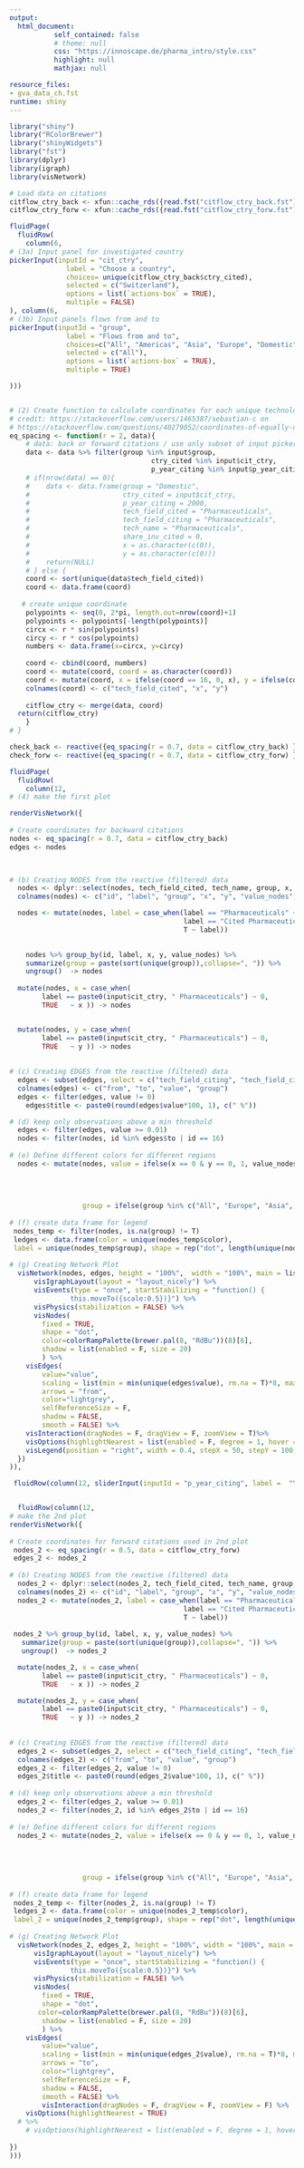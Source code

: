 ```yaml
---
output:
  html_document:
           self_contained: false
           # theme: null
           css: "https://innoscape.de/pharma_intro/style.css"
           highlight: null
           mathjax: null

resource_files:
- gva_data_ch.fst
runtime: shiny
---
```


```r
library("shiny")
library("RColorBrewer")
library("shinyWidgets")
library("fst")
library(dplyr)
library(igraph)
library(visNetwork)
```

```r
# Load data on citations
citflow_ctry_back <- xfun::cache_rds({read.fst("citflow_ctry_back.fst")})
citflow_ctry_forw <- xfun::cache_rds({read.fst("citflow_ctry_forw.fst")})
```



```r

fluidPage(
  fluidRow(
    column(6,  
# (3a) Input panel for investigated country
pickerInput(inputId = "cit_ctry",
              label = "Choose a country", 
              choices= unique(citflow_ctry_back$ctry_cited),
              selected = c("Switzerland"),
              options = list(`actions-box` = TRUE),
              multiple = FALSE)
), column(6,
# (3b) Input panels flows from and to
pickerInput(inputId = "group",
              label = "Flows from and to", 
              choices=c("All", "Americas", "Asia", "Europe", "Domestic"),
              selected = c("All"),
              options = list(`actions-box` = TRUE),
              multiple = TRUE)

)))


# (2) Create function to calculate coordinates for each unique technology that is cited in a c
# credit: https://stackoverflow.com/users/1465387/sebastian-c on
# https://stackoverflow.com/questions/40279052/coordinates-of-equally-distanced-n-points-on-a-circle-in-r
eq_spacing <- function(r = 2, data){
    # data: back or forward citations / use only subset of input picker to better distribute the technologies
    data <- data %>% filter(group %in% input$group, 
                                   ctry_cited %in% input$cit_ctry,
                                   p_year_citing %in% input$p_year_citing)
    # if(nrow(data) == 0){
    #    data <- data.frame(group = "Domestic", 
    #                       ctry_cited = input$cit_ctry,
    #                       p_year_citing = 2000, 
    #                       tech_field_cited = "Pharmaceuticals",
    #                       tech_field_citing = "Pharmaceuticals",
    #                       tech_name = "Pharmaceuticals",
    #                       share_inv_cited = 0,
    #                       x = as.character(c(0)),
    #                       y = as.character(c(0)))
    #    return(NULL)
    # } else {
    coord <- sort(unique(data$tech_field_cited))
    coord <- data.frame(coord)
   
   # create unique coordinate 
    polypoints <- seq(0, 2*pi, length.out=nrow(coord)+1)
    polypoints <- polypoints[-length(polypoints)]
    circx <- r * sin(polypoints)
    circy <- r * cos(polypoints)
    numbers <- data.frame(x=circx, y=circy)
    
    coord <- cbind(coord, numbers)
    coord <- mutate(coord, coord = as.character(coord))
    coord <- mutate(coord, x = ifelse(coord == 16, 0, x), y = ifelse(coord == 16, 0, y))
    colnames(coord) <- c("tech_field_cited", "x", "y")
  
    citflow_ctry <- merge(data, coord)
  return(citflow_ctry)
    }
# }

check_back <- reactive({eq_spacing(r = 0.7, data = citflow_ctry_back) })
check_forw <- reactive({eq_spacing(r = 0.7, data = citflow_ctry_forw) })

fluidPage(
  fluidRow(
    column(12,
# (4) make the first plot

renderVisNetwork({
  
# Create coordinates for backward citations
nodes <- eq_spacing(r = 0.7, data = citflow_ctry_back) 
edges <- nodes


    
# (b) Creating NODES from the reactive (filtered) data
  nodes <- dplyr::select(nodes, tech_field_cited, tech_name, group, x, y, share_inv_cited)
  colnames(nodes) <- c("id", "label", "group", "x", "y", "value_nodes")

  nodes <- mutate(nodes, label = case_when(label == "Pharmaceuticals" ~ paste0(input$cit_ctry),
                                           label == "Cited Pharmaceuticals" ~ "Pharmaceuticals",
                                           T ~ label))
    

    nodes %>% group_by(id, label, x, y, value_nodes) %>%
    summarize(group = paste(sort(unique(group)),collapse=", ")) %>%
    ungroup()  -> nodes
    
  mutate(nodes, x = case_when(
        label == paste0(input$cit_ctry, " Pharmaceuticals") ~ 0, 
        TRUE   ~ x )) -> nodes


  mutate(nodes, y = case_when(
        label == paste0(input$cit_ctry, " Pharmaceuticals") ~ 0, 
        TRUE   ~ y )) -> nodes
      
      
# (c) Creating EDGES from the reactive (filtered) data    
  edges <- subset(edges, select = c("tech_field_citing", "tech_field_cited" ,"share_inv_cited", "group"))
  colnames(edges) <- c("from", "to", "value", "group")
  edges <- filter(edges, value != 0)
    edges$title <- paste0(round(edges$value*100, 1), c(" %"))

# (d) keep only observations above a min threshold
  edges <- filter(edges, value >= 0.01)
  nodes <- filter(nodes, id %in% edges$to | id == 16)
  
# (e) Define different colors for different regions
  nodes <- mutate(nodes, value = ifelse(x == 0 & y == 0, 1, value_nodes), color = case_when(group == "All" ~ colorRampPalette(brewer.pal(8, "RdBu"))(8)[1],
                                                                                            group == "Europe" ~ colorRampPalette(brewer.pal(8, "RdBu"))(8)[2],
                                                                                            group == "Americas" ~ colorRampPalette(brewer.pal(8, "RdBu"))(8)[4], 
                                                                                            group == "Asia" ~ colorRampPalette(brewer.pal(8, "RdBu"))(8)[7],
                                                                                            group == "Domestic" ~ colorRampPalette(brewer.pal(8, "RdBu"))(8)[8]),
                  group = ifelse(group %in% c("All", "Europe", "Asia", "Americas", "Domestic"), group, NA))
  
# (f) create data frame for legend 
 nodes_temp <- filter(nodes, is.na(group) != T)
 ledges <- data.frame(color = unique(nodes_temp$color), 
 label = unique(nodes_temp$group), shape = rep("dot", length(unique(nodes_temp$group)))) 
 
# (g) Creating Network Plot
  visNetwork(nodes, edges, height = "100%",  width = "100%", main = list(text = paste("<b>\nBackward citations of pharma patents<b>"), style = "text-align:left;")) %>%
      visIgraphLayout(layout = "layout_nicely") %>%
      visEvents(type = "once", startStabilizing = "function() {
               this.moveTo({scale:0.5})}") %>%
      visPhysics(stabilization = FALSE) %>%
      visNodes(
        fixed = TRUE,
        shape = "dot",
        color=colorRampPalette(brewer.pal(8, "RdBu"))(8)[6],
        shadow = list(enabled = F, size = 20)
        ) %>%
    visEdges(
        value="value",
        scaling = list(min = min(unique(edges$value), rm.na = T)*8, max = max(unique(edges$value), rm.na = T)*8),
        arrows = "from",
        color="lightgrey",
        selfReferenceSize = F,
        shadow = FALSE,
        smooth = FALSE) %>%
    visInteraction(dragNodes = F, dragView = F, zoomView = T)%>%
    visOptions(highlightNearest = list(enabled = F, degree = 1, hover = T))%>%
    visLegend(position = "right", width = 0.4, stepX = 50, stepY = 100, ncol = 1,  useGroups = F, addNodes = ledges, zoom = F) 
  })    
)),

 fluidRow(column(12, sliderInput(inputId = "p_year_citing", label =  "Year of citation", min=1990, max=2015, value=1990, sep=""))),


  fluidRow(column(12,
# make the 2nd plot
renderVisNetwork({
  
# Create coordinates for forward citations used in 2nd plot
 nodes_2 <- eq_spacing(r = 0.5, data = citflow_ctry_forw) 
 edges_2 <- nodes_2
    
# (b) Creating NODES from the reactive (filtered) data
  nodes_2 <- dplyr::select(nodes_2, tech_field_cited, tech_name, group, x, y, share_inv_cited)
  colnames(nodes_2) <- c("id", "label", "group", "x", "y", "value_nodes")
  nodes_2 <- mutate(nodes_2, label = case_when(label == "Pharmaceuticals" ~ paste0(input$cit_ctry),
                                           label == "Cited Pharmaceuticals" ~ "Pharmaceuticals",
                                           T ~ label))
  
 nodes_2 %>% group_by(id, label, x, y, value_nodes) %>%
   summarize(group = paste(sort(unique(group)),collapse=", ")) %>%
   ungroup()  -> nodes_2

  mutate(nodes_2, x = case_when(
        label == paste0(input$cit_ctry, " Pharmaceuticals") ~ 0, 
        TRUE   ~ x )) -> nodes_2

  mutate(nodes_2, y = case_when(
        label == paste0(input$cit_ctry, " Pharmaceuticals") ~ 0, 
        TRUE   ~ y )) -> nodes_2
      
      
# (c) Creating EDGES from the reactive (filtered) data    
  edges_2 <- subset(edges_2, select = c("tech_field_citing", "tech_field_cited" ,"share_inv_cited", "group"))
  colnames(edges_2) <- c("from", "to", "value", "group")
  edges_2 <- filter(edges_2, value != 0)
  edges_2$title <- paste0(round(edges_2$value*100, 1), c(" %"))
  
# (d) keep only observations above a min threshold
  edges_2 <- filter(edges_2, value >= 0.01)
  nodes_2 <- filter(nodes_2, id %in% edges_2$to | id == 16)
  
# (e) Define different colors for different regions
  nodes_2 <- mutate(nodes_2, value = ifelse(x == 0 & y == 0, 1, value_nodes), color = case_when(group == "All" ~ colorRampPalette(brewer.pal(8, "RdBu"))(8)[1],
                                                                                            group == "Europe" ~ colorRampPalette(brewer.pal(8, "RdBu"))(8)[2],
                                                                                            group == "Americas" ~ colorRampPalette(brewer.pal(8, "RdBu"))(8)[4], 
                                                                                            group == "Asia" ~ colorRampPalette(brewer.pal(8, "RdBu"))(8)[7],
                                                                                            group == "Domestic" ~ colorRampPalette(brewer.pal(8, "RdBu"))(8)[8]),
                  group = ifelse(group %in% c("All", "Europe", "Asia", "Americas", "Domestic"), group, NA))
  
# (f) create data frame for legend 
 nodes_2_temp <- filter(nodes_2, is.na(group) != T)
 ledges_2 <- data.frame(color = unique(nodes_2_temp$color),
 label_2 = unique(nodes_2_temp$group), shape = rep("dot", length(unique(nodes_2_temp$group))))
 
# (g) Creating Network Plot
  visNetwork(nodes_2, edges_2, height = "100%", width = "100%", main = list(text = paste("<b>\nForward citations of pharma patents<b>"), style = "text-align:left;")) %>%
      visIgraphLayout(layout = "layout_nicely") %>%
      visEvents(type = "once", startStabilizing = "function() {
               this.moveTo({scale:0.5})}") %>%
      visPhysics(stabilization = FALSE) %>%
      visNodes(
        fixed = TRUE,
        shape = "dot",
       color=colorRampPalette(brewer.pal(8, "RdBu"))(8)[6],
        shadow = list(enabled = F, size = 20)
        ) %>%
    visEdges(
        value="value",
        scaling = list(min = min(unique(edges_2$value), rm.na = T)*8, max = max(unique(edges_2$value), rm.na = T)*8),
        arrows = "to",
        color="lightgrey",
        selfReferenceSize = F,
        shadow = FALSE,
        smooth = FALSE) %>%
        visInteraction(dragNodes = F, dragView = F, zoomView = F) %>%
    visOptions(highlightNearest = TRUE)
  # %>%
    # visOptions(highlightNearest = list(enabled = F, degree = 1, hover = T)) 
  
}) 
)))
```

